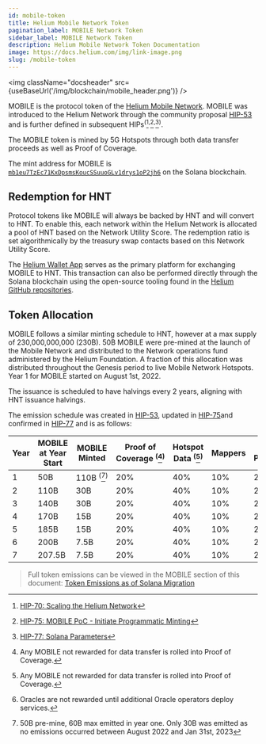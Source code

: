 ```yaml
---
id: mobile-token
title: Helium Mobile Network Token
pagination_label: MOBILE Network Token
sidebar_label: MOBILE Network Token
description: Helium Mobile Network Token Documentation
image: https://docs.helium.com/img/link-image.png
slug: /mobile-token
---
```



<img className="docsheader" src={useBaseUrl('/img/blockchain/mobile_header.png')} />

MOBILE is the protocol token of the [Helium Mobile Network][mobile]. MOBILE was introduced to the
Helium Network through the community proposal [HIP-53][hip-53] and is further defined in subsequent
HIPs<sup>(</sup>[^1]<sup>,</sup>[^2]<sup>,</sup>[^3]<sup>)</sup>.

[^1]: [HIP-70: Scaling the Helium Network][hip-70]
[^2]: [HIP-75: MOBILE PoC - Initiate Programmatic Minting][hip-75]
[^3]: [HIP-77: Solana Parameters][hip-77]

The MOBILE token is mined by 5G Hotspots through both data transfer proceeds as well as Proof of
Coverage.

The mint address for MOBILE is [`mb1eu7TzEc71KxDpsmsKoucSSuuoGLv1drys1oP2jh6`][mobile-mint-addr] on
the Solana blockchain.

## Redemption for HNT

Protocol tokens like MOBILE will always be backed by HNT and will convert to HNT. To enable this,
each network within the Helium Network is allocated a pool of HNT based on the Network Utility
Score. The redemption ratio is set algorithmically by the treasury swap contacts based on this
Network Utility Score.

The [Helium Wallet App][wallet-app] serves as the primary platform for exchanging MOBILE to HNT.
This transaction can also be performed directly through the Solana blockchain using the open-source
tooling found in the [Helium GitHub repositories][github].

## Token Allocation

MOBILE follows a similar minting schedule to HNT, however at a max supply of 230,000,000,000 (230B).
50B MOBILE were pre-mined at the launch of the Mobile Network and distributed to the Network
operations fund administered by the Helium Foundation. A fraction of this allocation was distributed
throughout the Genesis period to live Mobile Network Hotspots. Year 1 for MOBILE started on August
1st, 2022.

The issuance is scheduled to have halvings every 2 years, aligning with HNT issuance halvings.

The emission schedule was created in [HIP-53][hip-53-emissions], updated in
[HIP-75][hip-75-emissions]and confirmed in [HIP-77][hip-77-emissions] and is as follows:

| Year | MOBILE at Year Start | MOBILE Minted                     | Proof of Coverage <sup>(</sup>[^4]<sup>)</sup> | Hotspot Data <sup>(</sup>[^4]<sup>)</sup> | Mappers | Service Providers | Oracles <sup>(</sup>[^5]<sup>)</sup> | veHNT Stakers |
| ---- | -------------------- | --------------------------------- | ---------------------------------------------- | ----------------------------------------- | ------- | ----------------- | ------------------------------------ | ------------- |
| 1    | 50B                  | 110B <sup>(</sup>[^6]<sup>)</sup> | 20%                                            | 40%                                       | 10%     | 20%               | 4%                                   | 6%            |
| 2    | 110B                 | 30B                               | 20%                                            | 40%                                       | 10%     | 20%               | 4%                                   | 6%            |
| 3    | 140B                 | 30B                               | 20%                                            | 40%                                       | 10%     | 20%               | 4%                                   | 6%            |
| 4    | 170B                 | 15B                               | 20%                                            | 40%                                       | 10%     | 20%               | 4%                                   | 6%            |
| 5    | 185B                 | 15B                               | 20%                                            | 40%                                       | 10%     | 20%               | 4%                                   | 6%            |
| 6    | 200B                 | 7.5B                              | 20%                                            | 40%                                       | 10%     | 20%               | 4%                                   | 6%            |
| 7    | 207.5B               | 7.5B                              | 20%                                            | 40%                                       | 10%     | 20%               | 4%                                   | 6%            |

> Full token emissions can be viewed in the MOBILE section of this document: [Token Emissions as of
> Solana Migration][sol-emisions]

[^4]: Any MOBILE not rewarded for data transfer is rolled into Proof of Coverage.
[^5]: Oracles are not rewarded until additional Oracle operators deploy services.
[^6]:
    50B pre-mine, 60B max emitted in year one. Only 30B was emitted as no emissions occurred between
    August 2022 and Jan 31st, 2023

[github]: https://github.com/helium
[hip-53-emissions]: https://github.com/helium/HIP/blob/main/0053-mobile-dao.md#emissions-curve
[hip-53]: https://github.com/helium/HIP/blob/main/0053-mobile-dao.md
[hip-70]: https://github.com/helium/HIP/blob/main/0070-scaling-helium.md
[hip-75-emissions]:
  https://github.com/helium/HIP/blob/main/0075-mobile-poc-initiate-programmatic-minting-and-updated-emissions-curve.md#economic-changes-to-emissions-curve
[hip-75]:
  https://github.com/helium/HIP/blob/main/0075-mobile-poc-initiate-programmatic-minting-and-updated-emissions-curve.md
[hip-77-emissions]:
  https://github.com/helium/HIP/blob/main/0077-solana-parameters.md#emission-schedules
[hip-77]: https://github.com/helium/HIP/blob/main/0077-solana-parameters.md
[mobile-mint-addr]: https://explorer.solana.com/address/mb1eu7TzEc71KxDpsmsKoucSSuuoGLv1drys1oP2jh6
[mobile]: /5g-on-helium
[sol-emisions]:
  https://github.com/helium/HIP/blob/main/HIP-solana-parameters/token-emissions-as-of-solana-migration.pdf
[wallet-app]: /wallets/helium-wallet-app
